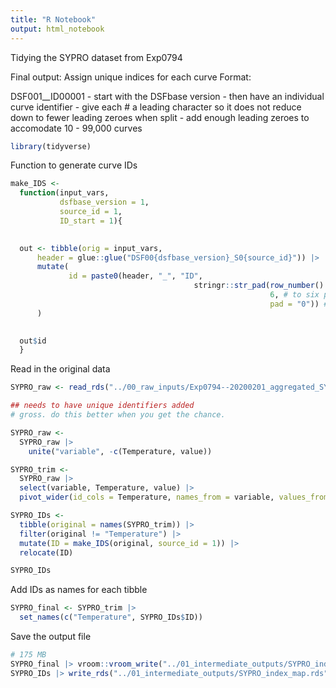 ```yaml
---
title: "R Notebook"
output: html_notebook
---
```


Tidying the SYPRO dataset from Exp0794

Final output: 
Assign unique indices for each curve
Format:

DSF001__ID00001
- start with the DSFbase version
- then have an individual curve identifier
- give each # a leading character so it does not reduce down to fewer leading zeroes when split
- add enough leading zeroes to accomodate 10 - 99,000 curves 

```r
library(tidyverse)
```

Function to generate curve IDs
```r
make_IDS <- 
  function(input_vars, 
           dsfbase_version = 1,
           source_id = 1,
           ID_start = 1){

    
  out <- tibble(orig = input_vars,
      header = glue::glue("DSF00{dsfbase_version}_S0{source_id}")) |>
      mutate(
             id = paste0(header, "_", "ID",
                                         stringr::str_pad(row_number() + ID_start - 1, # the curve number
                                                          6, # to six places
                                                          pad = "0")) # left-pad zeroes
      )

    
  out$id
  }
```

Read in the original data
```r
SYPRO_raw <- read_rds("../00_raw_inputs/Exp0794--20200201_aggregated_SYPRO_DSF_data.rds")

## needs to have unique identifiers added 
# gross. do this better when you get the chance.

SYPRO_raw <-
  SYPRO_raw |>  
    unite("variable", -c(Temperature, value)) 

SYPRO_trim <- 
  SYPRO_raw |> 
  select(variable, Temperature, value) |> 
  pivot_wider(id_cols = Temperature, names_from = variable, values_from = value)

```

```r
SYPRO_IDs <- 
  tibble(original = names(SYPRO_trim)) |> 
  filter(original != "Temperature") |> 
  mutate(ID = make_IDS(original, source_id = 1)) |> 
  relocate(ID)

SYPRO_IDs
```

Add IDs as names for each tibble
```r
SYPRO_final <- SYPRO_trim |> 
  set_names(c("Temperature", SYPRO_IDs$ID))
```

Save the output file
```r
# 175 MB
SYPRO_final |> vroom::vroom_write("../01_intermediate_outputs/SYPRO_indexed.txt")
SYPRO_IDs |> write_rds("../01_intermediate_outputs/SYPRO_index_map.rds")
```

